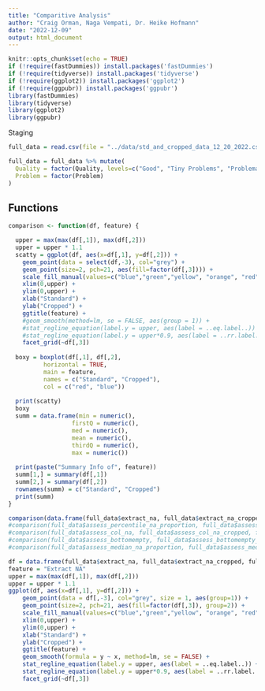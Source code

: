 ```yaml
---
title: "Comparitive Analysis"
author: "Craig Orman, Naga Vempati, Dr. Heike Hofmann"
date: "2022-12-09"
output: html_document
---
```



```r
knitr::opts_chunk$set(echo = TRUE)
if (!require(fastDummies)) install.packages('fastDummies')
if (!require(tidyverse)) install.packages('tidyverse')
if (!require(ggplot2)) install.packages('ggplot2')
if (!require(ggpubr)) install.packages('ggpubr')
library(fastDummies)
library(tidyverse)
library(ggplot2)
library(ggpubr)

```

Staging
```r
full_data = read.csv(file = "../data/std_and_cropped_data_12_20_2022.csv", header=TRUE)
```

```r

full_data = full_data %>% mutate(
  Quality = factor(Quality, levels=c("Good", "Tiny Problems", "Problematic", "Bad", "Yikes")),
  Problem = factor(Problem)
)

```


## Functions
```r
comparison <- function(df, feature) {

  upper = max(max(df[,1]), max(df[,2]))
  upper = upper * 1.1
  scatty = ggplot(df, aes(x=df[,1], y=df[,2])) +
    geom_point(data = select(df,-3), col="grey") +
    geom_point(size=2, pch=21, aes(fill=factor(df[,3]))) +
    scale_fill_manual(values=c("blue","green","yellow", "orange", "red")) + 
    xlim(0,upper) +
    ylim(0,upper) +
    xlab("Standard") +
    ylab("Cropped") +
    ggtitle(feature) +
    #geom_smooth(method=lm, se = FALSE, aes(group = 1)) +
    #stat_regline_equation(label.y = upper, aes(label = ..eq.label..)) +
    #stat_regline_equation(label.y = upper*0.9, aes(label = ..rr.label..)) +
    facet_grid(~df[,3])
  
  boxy = boxplot(df[,1], df[,2],
          horizontal = TRUE,
          main = feature,
          names = c("Standard", "Cropped"),
          col = c("red", "blue"))
          
  print(scatty)
  boxy
  summ = data.frame(min = numeric(),
                  firstQ = numeric(),
                  med = numeric(),
                  mean = numeric(),
                  thirdQ = numeric(),
                  max = numeric())
  
  print(paste("Summary Info of", feature))
  summ[1,] = summary(df[,1])
  summ[2,] = summary(df[,2])
  rownames(summ) = c("Standard", "Cropped")
  print(summ)
}
```

```r
comparison(data.frame(full_data$extract_na, full_data$extract_na_cropped, full_data$Quality), feature = "Extract NA")
#comparison(full_data$assess_percentile_na_proportion, full_data$assess_percentile_na_proportion_cropped, feature = "Assess percentile NA proportion")
#comparison(full_data$assess_col_na, full_data$assess_col_na_cropped, feature = "assess col NA")
#comparison(full_data$assess_bottomempty, full_data$assess_bottomempty_cropped, feature = "Bottom Empty")
#comparison(full_data$assess_median_na_proportion, full_data$assess_median_na_proportion_cropped, feature = "Assess median NA proportion")
```

```r
df = data.frame(full_data$extract_na, full_data$extract_na_cropped, full_data$Quality)
feature = "Extract NA"
upper = max(max(df[,1]), max(df[,2]))
upper = upper * 1.1
ggplot(df, aes(x=df[,1], y=df[,2])) +
    geom_point(data = df[,-3], col="grey", size = 1, aes(group=1)) +
    geom_point(size=2, pch=21, aes(fill=factor(df[,3]), group=2)) +
    scale_fill_manual(values=c("blue","green","yellow", "orange", "red")) + 
    xlim(0,upper) +
    ylim(0,upper) +
    xlab("Standard") +
    ylab("Cropped") +
    ggtitle(feature) +
    geom_smooth(formula = y ~ x, method=lm, se = FALSE) +
    stat_regline_equation(label.y = upper, aes(label = ..eq.label..)) +
    stat_regline_equation(label.y = upper*0.9, aes(label = ..rr.label..)) +
    facet_grid(~df[,3])
```

